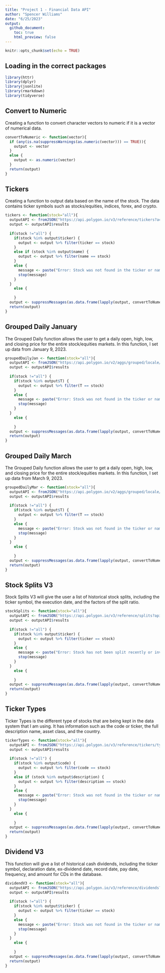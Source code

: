 ```yaml
---
title: "Project 1 - Financial Data API"
author: "Spencer Williams"
date: "6/25/2023"
output: 
  github_document:
    toc: true
    html_preview: false
---
```


```r
knitr::opts_chunk$set(echo = TRUE)
```

## Loading in the correct packages
```r
library(httr)
library(dplyr)
library(jsonlite)
library(rmarkdown)
library(tidyverse)
```

## Convert to Numeric

Creating a function to convert character vectors to numeric if it is a vector of numerical data.

```r
convertToNumeric <- function(vector){
  if (any(is.na(suppressWarnings(as.numeric(vector))) == TRUE)){
    output <- vector
  }
  else {
    output <- as.numeric(vector)
  }
  return(output)
}
```

## Tickers

Creating a function to output data based on the name of the stock. The data contains ticker symbols such as stocks/equities, indices, forex, and crypto.

```r
tickers <- function(stock="all"){
  outputAPI <- fromJSON("https://api.polygon.io/v3/reference/tickers?active=true&apiKey=BnFt9sqaLWehzloLkpMtEeOG4WjAqkUc")
  output <- outputAPI$results
  
  if(stock !="all") {
    if(stock %in% output$ticker) {
      output <- output %>% filter(ticker == stock)
    }
    else if (stock %in% output$name) {
      output <- output %>% filter(name == stock)
    }
    else {
      message <- paste("Error: Stock was not found in the ticker or name column of dataset.")
      stop(message)
    }
  }
    else {
  
    }
  output <- suppressMessages(as.data.frame(lapply(output, convertToNumeric)))
  return(output)
}
```

## Grouped Daily January

The Grouped Daily function allows the user to get a daily open, high, low, and closing price for the entire stock/equities markets. In this function, I set up data from January 9, 2023.

```r
groupedDailyJan <- function(stock="all"){
  outputAPI <- fromJSON("https://api.polygon.io/v2/aggs/grouped/locale/us/market/stocks/2023-01-09?adjusted=true&apiKey=BnFt9sqaLWehzloLkpMtEeOG4WjAqkUc")
  output <- outputAPI$results
  
  if(stock !="all") {
    if(stock %in% output$T) {
      output <- output %>% filter(T == stock)
    }
    else {
      message <- paste("Error: Stock was not found in the ticker or name column of dataset.")
      stop(message)
    }
  }
    else {
  
    }
  output <- suppressMessages(as.data.frame(lapply(output, convertToNumeric)))
  return(output)
}
```

## Grouped Daily March

The Grouped Daily function allows the user to get a daily open, high, low, and closing price for the entire stock/equities markets. In this function, I set up data from March 9, 2023.

```r
groupedDailyMar <- function(stock="all"){
  outputAPI <- fromJSON("https://api.polygon.io/v2/aggs/grouped/locale/us/market/stocks/2023-03-09?adjusted=true&apiKey=BnFt9sqaLWehzloLkpMtEeOG4WjAqkUc")
  output <- outputAPI$results
  
  if(stock !="all") {
    if(stock %in% output$T) {
      output <- output %>% filter(T == stock)
    }
    else {
      message <- paste("Error: Stock was not found in the ticker or name column of dataset.")
      stop(message)
    }
  }
    else {
  
    }
  output <- suppressMessages(as.data.frame(lapply(output, convertToNumeric)))
  return(output)
}
```

## Stock Splits V3

Stock Splits V3 will give the user a list of historical stock splits, including the ticker symbol, the execution date, and the factors of the split ratio.

```r
stockSplits <- function(stock="all"){
  outputAPI <- fromJSON("https://api.polygon.io/v3/reference/splits?apiKey=BnFt9sqaLWehzloLkpMtEeOG4WjAqkUc")
  output <- outputAPI$results
  
  if(stock !="all") {
    if(stock %in% output$ticker) {
      output <- output %>% filter(ticker == stock)
    }
    else {
      message <- paste("Error: Stock has not been split recently or invalid stock.")
      stop(message)
    }
  }
    else {
  
    }
  output <- suppressMessages(as.data.frame(lapply(output, convertToNumeric)))
  return(output)
}
```

## Ticker Types

Ticker Types is the different type of stocks that are being kept in the data system that I am using. It has information such as the code or ticker, the full description name, asset class, and the country.

```r
tickerTypes <- function(stock="all"){
  outputAPI <- fromJSON("https://api.polygon.io/v3/reference/tickers/types?apiKey=BnFt9sqaLWehzloLkpMtEeOG4WjAqkUc")
  output <- outputAPI$results
  
  if(stock !="all") {
    if(stock %in% output$code) {
      output <- output %>% filter(code == stock)
    }
    else if (stock %in% output$description) {
      output <- output %>% filter(description == stock)
    }
    else {
      message <- paste("Error: Stock was not found in the ticker or name column of dataset.")
      stop(message)
    }
  }
    else {
  
    }
  output <- suppressMessages(as.data.frame(lapply(output, convertToNumeric)))
  return(output)
}
```

## Dividend V3

This function will give a list of historical cash dividends, including the ticker symbol, declaration date, ex-dividend date, record date, pay date, frequency, and amount for CDs in the database.

```r
dividendV3 <- function(stock="all"){
  outputAPI <- fromJSON("https://api.polygon.io/v3/reference/dividends?apiKey=BnFt9sqaLWehzloLkpMtEeOG4WjAqkUc")
  output <- outputAPI$results
  
  if(stock !="all") {
    if(stock %in% output$ticker) {
      output <- output %>% filter(ticker == stock)
    }
    else {
      message <- paste("Error: Stock was not found in the ticker or name column of dataset.")
      stop(message)
    }
  }
    else {
  
    }
  output <- suppressMessages(as.data.frame(lapply(output, convertToNumeric)))
  return(output)
}
```
